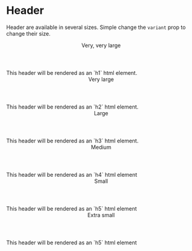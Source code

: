 
# Header
Header are available in several sizes. Simple change the `variant` prop to change their size.

<Header variant="xx-large">Very, very large</Header>
This header will be rendered as an `h1` html element.

<br/>
<Header variant="x-large">Very large</Header>
This header will be rendered as an `h2` html element.

<br/>
<Header variant="large">Large</Header>
This header will be rendered as an `h3` html element.

<br/>
<Header variant="medium">Medium</Header>
This header will be rendered as an `h4` html element

<br/>
<Header variant="small">Small</Header>
This header will be rendered as an `h5` html element

<br/>
<Header variant="x-small">Extra small</Header>
This header will be rendered as an `h5` html element
